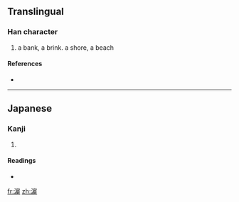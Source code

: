 ==Translingual==

===Han character===
{{Han char|rn=85|rad=水|as=14|sn=17|four=|canj=水十日金 (EJAC)}}

# a bank, a brink. a shore, a beach

====References====
* {{Han ref|kx=0657.361|dkj=18538|dj=1067.200|hdz=80024.200|uh=6FF5|ud=28661}}

----

==Japanese==

===Kanji===
{{ja-kanji|grade=|rs=水14}}

# {{defn|Japanese|sort=水14}}

====Readings====
* {{ja-readings|on=[[ひん]] (hin)|kun=[[はま]] (hama)}}

[[fr:濵]]
[[zh:濵]]